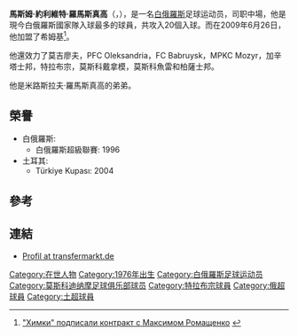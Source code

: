 {{Football player infobox
| playername= 羅馬斯真高
| image = [[File:Maksim_Romaschenko.jpg|220px]]
| fullname = Maxim Yorevich Romaschenko
| dateofbirth = {{Birth date and age|1976|7|31|mf=y}} 
| cityofbirth =  [[明斯克|明斯克]]
| countryofbirth = [[蘇聯|蘇聯]]
| height =  {{height|m=1.80}}
| currentclub = [[希姆基|希姆基]]
| clubnumber = 22
| position = [[中場|中場]], [[邊鋒|邊鋒]]
| years= 1993<br />1993-1994<br />1994<br />1995-1996<br />1997-2000<br>2000-2003<br>2003-2004<br>2004-2006<br>2007<br>2008-2009<br />2009-
| clubs= PFC Oleksandria<br />莫吉廖夫<br />FC Babruysk<br />MPKC Mozyr<br />[[莫斯科戴拿模|莫斯科戴拿模]]<br>[[加辛塔士邦|加辛塔士邦]]<br>[[特拉布宗|特拉布宗]] <br>[[莫斯科戴拿模|莫斯科戴拿模]]<br>[[FC_Torpedo_Moscow|莫斯科魚雷]]<br>[[柏薩士邦|柏薩士邦]]<br />[[希姆基|希姆基]]
| caps(goals)= <br />15 {{0}}(1)<br />{{0}}1 {{0}}(0)<br />58 (21)<br />89 (15)<br>62 (20)<br>20 {{0}}(6)<br>43 {{0}}(9)<br>27 (15)<br>36 {{0}}(4)<br>{{0}}8 {{0}}(0)
| nationalteam = [[白俄羅斯國家足球隊|白俄羅斯]]
| nationalcaps(goals) = 62 (20)
| nationalyears = 2000-
| pcupdate = 14:13, 3 October 2009 (UTC)
| ntupdate = 17:27, 26 June 2009 (UTC)
}}

'''馬斯姆·約利維特·羅馬斯真高'''（{{lang-en|'''Maxim Yorevich Romaschenko'''}}，{{bd|1976年|7月31日|catIdx=Maxim Yorevich Romaschenko}}），是一名[[白俄羅斯|白俄羅斯]]足球运动员，司职中場，他是現今白俄羅斯國家隊入球最多的球員，共攻入20個入球。而在2009年6月26日，他加盟了希姆基<ref>[http://www.fckhimki.ru/modules/news/index.php?current_id=1&news_id=1262 "Химки" подписали контракт с Максимом Ромащенко] {{webarchive|url=https://web.archive.org/web/20140829225040/http://www.fckhimki.ru/modules/news/index.php?current_id=1&news_id=1262 |date=2014-08-29 }}</ref>。

他還效力了莫吉廖夫，PFC Oleksandria，FC Babruysk，MPKC Mozyr，加辛塔士邦，特拉布宗，莫斯科戴拿模，莫斯科魚雷和柏薩士邦。

他是米路斯拉夫·羅馬斯真高的弟弟。

==榮譽==
* 白俄羅斯:
** 白俄羅斯超級聯賽: 1996
* 土耳其:
** Türkiye Kupası: 2004

==參考==
{{reflist}}

==連結==
*[https://web.archive.org/web/20090918143240/http://www.transfermarkt.de/de/spieler/8059/maksimromashenko/profil.html Profil at transfermarkt.de]

{{DEFAULTSORT:Romaschenko, Maxim}}
[[Category:在世人物|Category:在世人物]]
[[Category:1976年出生|Category:1976年出生]]
[[Category:白俄羅斯足球运动员|Category:白俄羅斯足球运动员]]
[[Category:莫斯科迪纳摩足球俱乐部球员|Category:莫斯科迪纳摩足球俱乐部球员]]
[[Category:特拉布宗球員|Category:特拉布宗球員]]
[[Category:俄超球員|Category:俄超球員]]
[[Category:土超球員|Category:土超球員]]